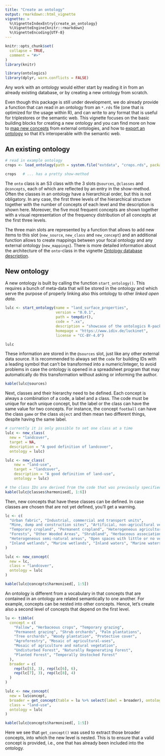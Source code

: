```yaml
---
title: "Create an ontology"
output: rmarkdown::html_vignette
vignette: >
  %\VignetteIndexEntry{create_an_ontology}
  %\VignetteEngine{knitr::rmarkdown}
  %\VignetteEncoding{UTF-8}
---
```


```r
knitr::opts_chunk$set(
  collapse = TRUE,
  comment = "#>"
)
library(knitr)
```

```r
library(ontologics)
library(dplyr, warn.conflicts = FALSE)
```

Any work with an ontology would either start by reading it in from an already existing database, or by creating a new ontology from scratch.

Even though this package is still under development, we do already provide a function that can read in an ontology from an `*.rds` file (one that is optimized for the usage within R), and can write to any format that is useful for triplestores or the semantic web. This vignette focuses on the basic building blocks for creating a new ontology and you can find more on how to [map new concepts](map_new_concepts.html) from external ontologies, and how to [export an ontology](conversion_to_rdf.html) so that it's interoperable with the semantic web.

## An existing ontology

```r
# read in example ontology
crops <- load_ontology(path = system.file("extdata", "crops.rds", package = "ontologics"))

crops   # ... has a pretty show-method
```

The `onto` class is an S3 class with the 3 slots `@sources`, `@classes` and `@concepts`, each of which are reflected by an entry in the show-method. Often the classes in an ontology have a hierarchical order, but this is not obligatory. In any case, the first three levels of the hierarchical structure together with the number of concepts of each level and the description is shown here. Moreover, the five most frequent concepts are shown together with a visual representation of the frequency distribution of all concepts at the first three levels.

The three main slots are represented by a function that allows to add new items to this slot (`new_source`, `new_class` and `new_concept`) and an additional function allows to create mappings between your focal ontology and any external ontology (`new_mappings`). There is more detailed information about the architecture of the `onto`-class in the vignette [Ontology database description](ontology_database_description.html).


## New ontology

A new ontology is built by calling the function `start_ontology()`. This requires a bunch of meta-data that will be stored in the ontology and which serve the purpose of properly linking also this ontology to other *linked open data*. 


```r
lulc <- start_ontology(name = "land_surface_properties",
                       version = "0.0.1",
                       path = tempdir(), 
                       code = ".xx",
                       description = "showcase of the ontologics R-package", 
                       homepage = "https://www.idiv.de/luckinet", 
                       license = "CC-BY-4.0")

lulc
```

These information are stored in the `@sources` slot, just like any other external data source. It is recommended to always set the `code` for building IDs with a leading symbol that can't be transformed into a numeric/integer, to avoid problems in case the ontology is opened in a spreadsheet program that may automatically do this transformation without asking or informing the author.

```r
kable(lulc@sources)
```

Next, classes and their hierarchy need to be defined. Each concept is always a combination of a code, a label and a class. The code must be unique for each unique concept, but the label or the class can have the same value for two concepts. For instance, the concept `football` can have the class `game` or the class `object` and then mean two different things, despite having the same label.

```r
# currently it is only possible to set one class at a time
lulc <- new_class(
  new = "landcover", 
  target = NA, 
  description = "A good definition of landcover",
  ontology = lulc)

lulc <- new_class(
    new = "land-use", 
    target = "landcover", 
    description = "A good definition of land-use",
    ontology = lulc)

# the class IDs are derived from the code that was previously specified 
kable(lulc@classes$harmonised[, 1:6])
```

Then, new concepts that have these classes can be defined. In case classes are chosen that are not yet defined, you'll get a warning.


```r
lc <- c(
  "Urban fabric", "Industrial, commercial and transport units",
  "Mine, dump and construction sites", "Artificial, non-agricultural vegetated areas",
  "Temporary cropland", "Permanent cropland", "Heterogeneous agricultural areas",
  "Forests", "Other Wooded Areas", "Shrubland", "Herbaceous associations",
  "Heterogeneous semi-natural areas", "Open spaces with little or no vegetation",
  "Inland wetlands", "Marine wetlands", "Inland waters", "Marine waters"
)

lulc <- new_concept(
  new = lc,
  class = "landcover",
  ontology = lulc
)

kable(lulc@concepts$harmonised[, 1:5])
```

An ontology is different from a vocabulary in that concepts that are contained in an ontology are related semantically to one another. For example, concepts can be nested into other concepts. Hence, let's create also a second level of concepts that depend on the first level.

```r
lu <- tibble(
  concept = c(
    "Fallow", "Herbaceous crops", "Temporary grazing",
    "Permanent grazing", "Shrub orchards", "Palm plantations",
    "Tree orchards", "Woody plantation", "Protective cover",
    "Agroforestry", "Mosaic of agricultural-uses",
    "Mosaic of agriculture and natural vegetation",
    "Undisturbed Forest", "Naturally Regenerating Forest",
    "Planted Forest", "Temporally Unstocked Forest"
  ),
  broader = c(
    rep(lc[5], 3), rep(lc[6], 6),
    rep(lc[7], 3), rep(lc[8], 4)
  )
)

lulc <- new_concept(
  new = lu$concept,
  broader = get_concept(table = lu %>% select(label = broader), ontology = lulc),
  class = "land-use",
  ontology = lulc
)

kable(lulc@concepts$harmonised[, 1:5])
```

Here we see that `get_concept()` was used to extract those broader concepts, into which the new level is nested. This is to ensure that a valid concept is provided, i.e., one that has already been included into the ontology.
